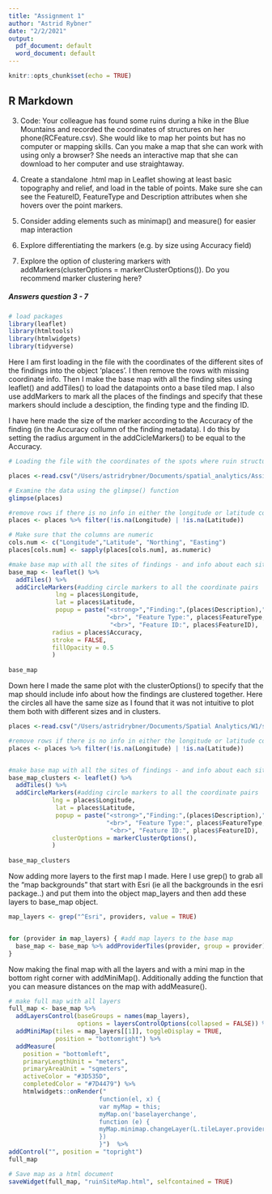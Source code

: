 ```yaml
---
title: "Assignment 1"
author: "Astrid Rybner"
date: "2/2/2021"
output:
  pdf_document: default
  word_document: default
---
```


```r
knitr::opts_chunk$set(echo = TRUE)
```

## R Markdown

3. Code: Your colleague has found some ruins during a hike in the Blue Mountains and recorded the coordinates of structures on her phone(RCFeature.csv). She would like to map her points but has no computer or mapping skills. Can you make a map that she can work with using only a browser? She needs an interactive map that she can download to her computer and use straightaway.
  
4. Create a standalone .html map in Leaflet showing at least basic topography and relief, and load in the table of points. Make sure she can see the FeatureID, FeatureType and Description attributes when she hovers over the point markers. 
  
5. Consider adding elements such as minimap() and measure() for easier map interaction
  
6. Explore differentiating the markers (e.g. by size using Accuracy field)
  
7. Explore the option of clustering markers with addMarkers(clusterOptions = markerClusterOptions()). Do you recommend marker clustering here?



##### Answers question 3 - 7 #####

```r

# load packages
library(leaflet)
library(htmltools)
library(htmlwidgets)
library(tidyverse)

```


Here I am first loading in the file with the coordinates of the different sites of the findings into the object 'places'. I then remove the rows with missing coordinate info. Then I make the base map with all the finding sites using leaflet() and addTiles() to load the datapoints onto a base tiled map. I also use addMarkers to mark all the places of the findings and specify that these markers should include a desciption, the finding type and the finding ID. 

I have here made the size of the marker according to the Accuracy of the finding (in the Accuracy collumn of the finding metadata). I do this by setting the radius argument in the addCicleMarkers() to be equal to the Accuracy. 

```r

# Loading the file with the coordinates of the spots where ruin structures have been found 

places <-read.csv("/Users/astridrybner/Documents/spatial_analytics/Assignment_W1/RCFeature.csv")

# Examine the data using the glimpse() function
glimpse(places)

#remove rows if there is no info in either the longitude or latitude collumn
places <- places %>% filter(!is.na(Longitude) | !is.na(Latitude)) 

# Make sure that the columns are numeric
cols.num <- c("Longitude","Latitude", "Northing", "Easting")
places[cols.num] <- sapply(places[cols.num], as.numeric)

#make base map with all the sites of findings - and info about each site
base_map <- leaflet() %>% 
  addTiles() %>% 
  addCircleMarkers(#adding circle markers to all the coordinate pairs
             lng = places$Longitude, 
             lat = places$Latitude,
             popup = paste("<strong>","Finding:",(places$Description),"</strong>",   
                           "<br>", "Feature Type:", places$FeatureType,
                            "<br>", "Feature ID:", places$FeatureID),
            radius = places$Accuracy,
            stroke = FALSE,
            fillOpacity = 0.5
            )
            
base_map

```

Down here I made the same plot with the clusterOptions() to specify that the map should include info about how the findings are clustered together. Here the circles all have the same size as I found that it was not intuitive to plot them both with different sizes and in clusters. 

```r
places <-read.csv("/Users/astridrybner/Documents/Spatial Analytics/W1/spatial-analytics/data/RCFeature.csv")

#remove rows if there is no info in either the longitude or latitude collumn
places <- places %>% filter(!is.na(Longitude) | !is.na(Latitude)) 


#make base map with all the sites of findings - and info about each site
base_map_clusters <- leaflet() %>% 
  addTiles() %>% 
  addCircleMarkers(#adding circle markers to all the coordinate pairs
            lng = places$Longitude, 
             lat = places$Latitude,
             popup = paste("<strong>","Finding:",(places$Description),"</strong>",   
                           "<br>", "Feature Type:", places$FeatureType,
                            "<br>", "Feature ID:", places$FeatureID), 
            clusterOptions = markerClusterOptions(), 
            )
            
base_map_clusters

```



Now adding more layers to the first map I made. Here I use grep() to grab all the "map backgrounds" that start with Esri (ie all the backgrounds in the esri package..) and put them into the object map_layers and then add these layers to base_map object. 


```r
map_layers <- grep("^Esri", providers, value = TRUE) 


for (provider in map_layers) { #add map layers to the base map 
  base_map <- base_map %>% addProviderTiles(provider, group = provider)
}

```


Now making the final map with all the layers and with a mini map in the bottom right corner with addMiniMap(). Additionally adding the function that you can measure distances on the map with addMeasure(). 

```r

# make full map with all layers
full_map <- base_map %>%
  addLayersControl(baseGroups = names(map_layers),
                   options = layersControlOptions(collapsed = FALSE)) %>%
  addMiniMap(tiles = map_layers[[1]], toggleDisplay = TRUE,    
             position = "bottomright") %>%
  addMeasure(                        
    position = "bottomleft",
    primaryLengthUnit = "meters",
    primaryAreaUnit = "sqmeters",
    activeColor = "#3D535D",
    completedColor = "#7D4479") %>% 
    htmlwidgets::onRender("
                         function(el, x) {
                         var myMap = this;
                         myMap.on('baselayerchange',
                         function (e) {
                         myMap.minimap.changeLayer(L.tileLayer.provider(e.name));
                         })
                         }")  %>%
addControl("", position = "topright")
full_map

# Save map as a html document 
saveWidget(full_map, "ruinSiteMap.html", selfcontained = TRUE)
```


